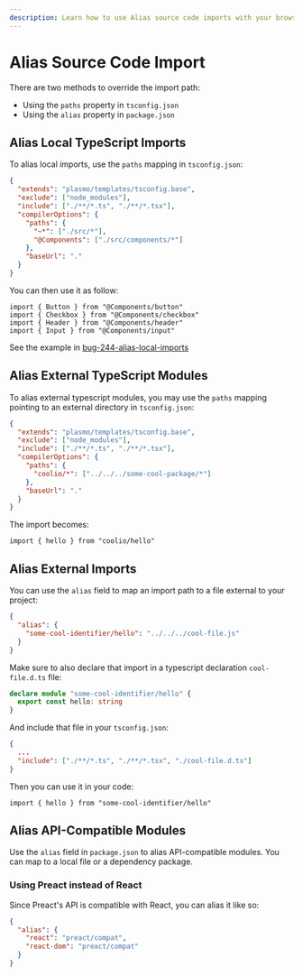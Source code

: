 ```yaml
---
description: Learn how to use Alias source code imports with your browser extension.
---
```


# Alias Source Code Import

There are two methods to override the import path:

- Using the `paths` property in `tsconfig.json`
- Using the `alias` property in `package.json`

## Alias Local TypeScript Imports

To alias local imports, use the `paths` mapping in `tsconfig.json`:

```json
{
  "extends": "plasmo/templates/tsconfig.base",
  "exclude": ["node_modules"],
  "include": ["./**/*.ts", "./**/*.tsx"],
  "compilerOptions": {
    "paths": {
      "~*": ["./src/*"],
      "@Components": ["./src/components/*"]
    },
    "baseUrl": "."
  }
}
```

You can then use it as follow:

```tsx
import { Button } from "@Components/button"
import { Checkbox } from "@Components/checkbox"
import { Header } from "@Components/header"
import { Input } from "@Components/input"
```

See the example in [bug-244-alias-local-imports](https://github.com/PlasmoHQ/plasmo-test/tree/main/bug/bug-244-alias-local-imports)

## Alias External TypeScript Modules

To alias external typescript modules, you may use the `paths` mapping pointing to an external directory in `tsconfig.json`:

```json
{
  "extends": "plasmo/templates/tsconfig.base",
  "exclude": ["node_modules"],
  "include": ["./**/*.ts", "./**/*.tsx"],
  "compilerOptions": {
    "paths": {
      "coolio/*": ["../../../some-cool-package/*"]
    },
    "baseUrl": "."
  }
}
```

The import becomes:

```tsx
import { hello } from "coolio/hello"
```

## Alias External Imports

You can use the `alias` field to map an import path to a file external to your project:

```json
{
  "alias": {
    "some-cool-identifier/hello": "../../../cool-file.js"
  }
}
```

Make sure to also declare that import in a typescript declaration `cool-file.d.ts` file:

```ts
declare module "some-cool-identifier/hello" {
  export const hello: string
}
```

And include that file in your `tsconfig.json`:

```json
{
  ...
  "include": ["./**/*.ts", "./**/*.tsx", "./cool-file.d.ts"]
}
```

Then you can use it in your code:

```tsx
import { hello } from "some-cool-identifier/hello"
```

## Alias API-Compatible Modules

Use the `alias` field in `package.json` to alias API-compatible modules. You can map to a local file or a dependency package.

### Using Preact instead of React

Since Preact's API is compatible with React, you can alias it like so:

```json
{
  "alias": {
    "react": "preact/compat",
    "react-dom": "preact/compat"
  }
}
```
